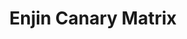 ---
title: "Enjin Canary Matrix"
description: "Enjin Canary Matrix data indexing and API access"
---